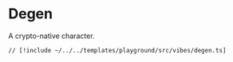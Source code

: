# Degen

A crypto-native character.

```tsx [src/vibes/degen.ts]
// [!include ~/../../templates/playground/src/vibes/degen.ts]
```

